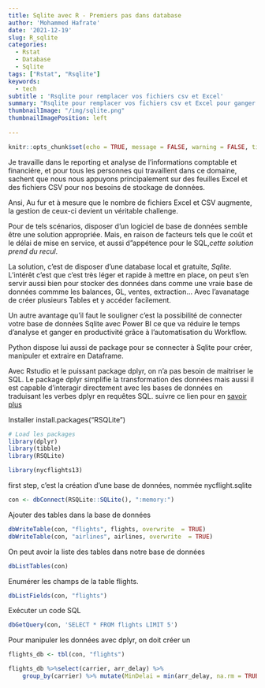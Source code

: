 ```yaml
---
title: Sqlite avec R - Premiers pas dans database
author: 'Mohammed Hafrate'
date: '2021-12-19'
slug: R_sqlite
categories: 
  - Rstat
  - Database
  - Sqlite
tags: ["Rstat", "Rsqlite"]
keywords:
  - tech
subtitle : 'Rsqlite pour remplacer vos fichiers csv et Excel'
summary: "Rsqlite pour remplacer vos fichiers csv et Excel pour ganger en effecience et productivité."
thumbnailImage: "/img/sqlite.png"
thumbnailImagePosition: left
  
---
```


```r
knitr::opts_chunk$set(echo = TRUE, message = FALSE, warning = FALSE, tidy = "styler")
```

Je travaille dans le reporting et analyse de l'informations comptable et financiére, et pour tous les personnes qui travaillent dans ce domaine, sachent que nous nous appuyons
principalement sur des feuilles Excel et des fichiers CSV pour nos besoins de stockage de données. 

Ansi, Au fur et à mesure que le nombre de fichiers Excel et CSV augmente, la gestion de ceux-ci devient un véritable challenge.  

Pour de tels scénarios, disposer d'un logiciel de base de données semble être une solution appropriée. Mais, en raison de facteurs tels que le coût et le délai de mise en service, et aussi d"appétence pour le SQL,*cette solution prend du recul*.

La solution, c'est de disposer d'une database local et gratuite, *Sqlite*. L'intérêt c'est que c'est très léger et rapide à mettre en place, on peut s'en servir aussi bien pour stocker des données dans comme une vraie base de données commme les balances, GL, ventes, extraction... Avec l'avanatage de créer plusieurs Tables et y accéder facilement. 

Un  autre avantage qu'il faut le souligner c'est la possibilité de connecter votre base de données Sqlite avec Power BI ce que va réduire le temps d'analyse 
et ganger en productivité grâce à l'automatisation du Workflow.

Python dispose lui aussi de package pour se connecter à Sqlite pour créer, manipuler et extraire en Dataframe.


Avec Rstudio et le puissant package dplyr, on n'a pas besoin de maitriser le SQL. Le package dplyr simplifie la transformation des données mais aussi il est capable d'interagir 
directement avec les bases de données en traduisant les verbes dplyr en requêtes SQL. suivre ce lien pour en [savoir plus](https://db.rstudio.com/getting-started/overview)


Installer install.packages("RSQLite")



```r
# Load les packages
library(dplyr)
library(tibble)
library(RSQLite)
```

```r
library(nycflights13)
```

first step, c'est la création d'une base de données, nommée nycflight.sqlite

```r
con <- dbConnect(RSQLite::SQLite(), ":memory:")
```

Ajouter des tables dans la base de données

```r
dbWriteTable(con, "flights", flights, overwrite  = TRUE)
dbWriteTable(con, "airlines", airlines, overwrite  = TRUE)

```

On peut avoir la liste des tables dans notre base de données

```r
dbListTables(con) 
```

Enumérer les champs de la table flights.

```r
dbListFields(con, "flights")
```

Exécuter un code SQL

```r
dbGetQuery(con, 'SELECT * FROM flights LIMIT 5')
```

Pour manipuler les données avec dplyr, on doit créer un 

```r
flights_db <- tbl(con, "flights")
```


```r
flights_db %>%select(carrier, arr_delay) %>% 
    group_by(carrier) %>% mutate(MinDelai = min(arr_delay, na.rm = TRUE ))
    
```

